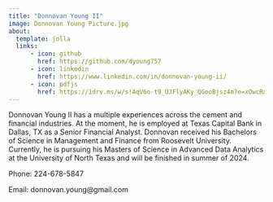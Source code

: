 ```yaml
---
title: "Donnovan Young II"
image: Donnovan Young Picture.jpg
about:
  template: jolla
  links:
      - icon: github
        href: https://github.com/dyoung757
      - icon: linkedin
        href: https://www.linkedin.com/in/donnovan-young-ii/
      - icon: pdfjs
        href: https://1drv.ms/w/s!AqV6o-t9_OJFlyAKy_QGooBjsz4m?e=xOwcRa
---
```


Donnovan Young II has a multiple experiences across the cement and financial industries. At the moment, he is employed at Texas Capital Bank in Dallas, TX as a Senior Financial Analyst. Donnovan received his Bachelors of Science in Management and Finance from Roosevelt University. Currently, he is pursuing his Masters of Science in Advanced Data Analytics at the University of North Texas and will be finished in summer of 2024.

Phone: 224-678-5847

Email: donnovan.young\@gmail.com
